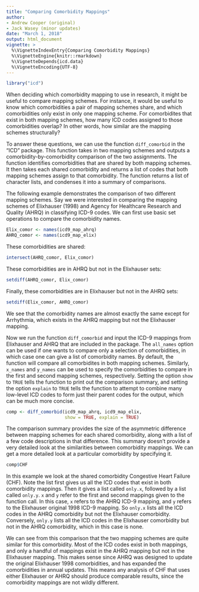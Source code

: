 ```yaml
---
title: "Comparing Comorbidity Mappings"
author:
- Andrew Cooper (original)
- Jack Wasey (minor updates)
date: "March 1, 2018"
output: html_document
vignette: >
  %\VignetteIndexEntry{Comparing Comorbidity Mappings}
  %\VignetteEngine{knitr::rmarkdown}
  %\VignetteDepends{icd.data}
  %\VignetteEncoding{UTF-8}
---
```

<!--
Copyright (C) 2014 - 2019  Jack O. Wasey

This file is part of icd.

icd is free software: you can redistribute it and/or modify
it under the terms of the GNU General Public License as published by
the Free Software Foundation, either version 3 of the License, or
(at your option) any later version.

icd is distributed in the hope that it will be useful,
but WITHOUT ANY WARRANTY; without even the implied warranty of
MERCHANTABILITY or FITNESS FOR A PARTICULAR PURPOSE. See the
GNU General Public License for more details.

You should have received a copy of the GNU General Public License
along with icd. If not, see <http:#www.gnu.org/licenses/>.
-->

```r
library("icd")
```

When deciding which comorbidity mapping to use in research, it might be useful to compare mapping schemes. For instance, it would be useful to know which comorbidities a pair of mapping schemes share, and which comorbidities only exist in only one mapping scheme. For comorbidites that exist in both mapping schemes, how many ICD codes assigned to those comorbidities overlap? In other words, how similar are the mapping schemes structurally?

To answer these questions, we can use the function `diff_comorbid` in the "ICD" package. This function takes in two mapping schemes and outputs a comorbidity-by-comorbidity comparison of the two assignments. The function identifies comorbidities that are shared by both mapping schemes. It then takes each shared comorbidity and returns a list of codes that both mapping schemes assign to that comorbidity. The function returns a list of character lists, and condenses it into a summary of comparisons.

The following example demonstrates the comparison of two different mapping schemes. Say we were interested in comparing the mapping schemes of Elixhauser (1998) and Agency for Healthcare Research and Quality (AHRQ) in classifying ICD-9 codes. We can first use basic set operations to compare the comorbidity names. 

```r
Elix_comor <- names(icd9_map_ahrq)
AHRQ_comor <- names(icd9_map_elix)
```

These comorbidities are shared:
```r
intersect(AHRQ_comor, Elix_comor)
```

These comorbidities are in AHRQ but not in the Elixhauser sets:
```r
setdiff(AHRQ_comor, Elix_comor)
```

Finally, these comorbidities are in Elixhauser but not in the AHRQ sets:
```r
setdiff(Elix_comor, AHRQ_comor)
```

We see that the comorbidity names are almost exactly the same except for Arrhythmia, which exists in the AHRQ mapping but not the Elixhauser mapping.

Now we run the function `diff_comorbid` and input the ICD-9 mappings from Elixhauser and AHRQ that are included in the package. The `all_names` option can be used if one wants to compare only a selection of comorbidities, in which case one can give a list of comorbidity names. By default, the function will compare all comorbidites in both mapping schemes. Similarly, `x_names` and `y_names` can be used to specify the comorbidities to compare in the first and second mapping schemes, respectively. Setting the option `show` to `TRUE` tells the function to print out the comparison summary, and setting the option `explain` to `TRUE` tells the function to attempt to combine many low-level ICD codes to form just their parent codes for the output, which can be much more concise.

```r
comp <- diff_comorbid(icd9_map_ahrq, icd9_map_elix, 
                      show = TRUE, explain = TRUE)
```

The comparison summary provides the size of the asymmetric difference between mapping schemes for each shared comorbidity, along with a list of a few code descriptions in that difference. This summary doesn't provide a very detailed look at the similarities between comorbidity mappings. We can get a more detailed look at a particular comorbidity by specifying it.

```r
comp$CHF
```

In this example we look at the shared comorbidity Congestive Heart Failure (CHF). Note the list first gives us all the ICD codes that exist in both comorbidity mappings. Then it gives a list called `only.x`, followed by a list called `only.y`. `x` and `y` refer to the first and second mappings given to the function call. In this case, `x` refers to the AHRQ ICD-9 mapping, and `y` refers to the Elixhauser original 1998 ICD-9 mapping. So `only.x` lists all the ICD codes in the AHRQ comorbidity but not the Elixhauser comorbidity. Conversely, `only.y` lists all the ICD codes in the Elixhauser comorbidity but not in the AHRQ comorbidity, which in this case is none.   

We can see from this comparison that the two mapping schemes are quite similar for this comorbidity. Most of the ICD codes exist in both mappings, and only a handful of mappings exist in the AHRQ mapping but not in the Elixhauser mapping. This makes sense since AHRQ was designed to update the original Elixhauser 1998 comorbidities, and has expanded the comorbidities in annual updates. This means any analysis of CHF that uses either Elixhauser or AHRQ should produce comparable results, since the comorbidity mappings are not wildly different.
